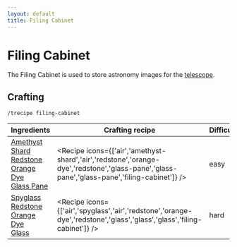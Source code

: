 ```yaml
---
layout: default
title: Filing Cabinet
---
```



Filing Cabinet
===================

The Filing Cabinet is used to store astronomy images for the [telescope](/chemistry-lab/telescope).

## Crafting

`/trecipe filing-cabinet`

| Ingredients | Crafting recipe | Difficulty |
| ----------- | --------------- | ------------- |
| [Amethyst Shard](https://minecraft.wiki/w/Amethyst_Shard)<br/>[Redstone](https://minecraft.wiki/w/Redstone)<br/>[Orange Dye](https://minecraft.wiki/w/Orange_Dye)<br/>[Glass Pane](https://minecraft.wiki/w/Glass_Pane) | <Recipe icons={['air','amethyst-shard','air','redstone','orange-dye','redstone','glass-pane','glass-pane','glass-pane','filing-cabinet']} /> | easy |
| [Spyglass](https://minecraft.wiki/w/Spyglass)<br/>[Redstone](https://minecraft.wiki/w/Redstone)<br/>[Orange Dye](https://minecraft.wiki/w/Orange_Dye)<br/>[Glass](https://minecraft.wiki/w/Glass) | <Recipe icons={['air','spyglass','air','redstone','orange-dye','redstone','glass','glass','glass','filing-cabinet']} /> | hard |
